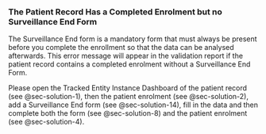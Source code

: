 ### The Patient Record Has a Completed Enrolment but no Surveillance End Form {#sec-problem-details-15}

The Surveillance End form is a mandatory form that must always be present before you complete the enrollment so that the data can be analysed afterwards.
This error message will appear in the validation report if the patient record contains a completed enrolment without a Surveillance End Form.

Please open the Tracked Entity Instance Dashboard of the patient record (see @sec-solution-1), then the patient enrolment (see @sec-solution-2), add a Surveillance End form (see @sec-solution-14), fill in the data and then complete both the form (see @sec-solution-8) and the patient enrolment (see @sec-solution-4).
